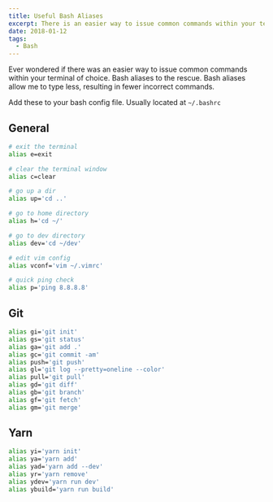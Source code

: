 ```yaml
---
title: Useful Bash Aliases
excerpt: There is an easier way to issue common commands within your terminal of choice. Bash aliases to the rescue.
date: 2018-01-12
tags:
  - Bash
---
```


Ever wondered if there was an easier way to issue common commands within your terminal of choice. Bash aliases to the rescue. Bash aliases allow me to type less, resulting in fewer incorrect commands.

Add these to your bash config file. Usually located at `~/.bashrc`

## General
```bash
# exit the terminal
alias e=exit

# clear the terminal window
alias c=clear

# go up a dir
alias up='cd ..'

# go to home directory
alias h='cd ~/'

# go to dev directory
alias dev='cd ~/dev'

# edit vim config
alias vconf='vim ~/.vimrc'

# quick ping check
alias p='ping 8.8.8.8'
```

## Git
```bash
alias gi='git init'
alias gs='git status'
alias ga='git add .'
alias gc='git commit -am'
alias push='git push'
alias gl='git log --pretty=oneline --color'
alias pull='git pull'
alias gd='git diff'
alias gb='git branch'
alias gf='git fetch'
alias gm='git merge'
```

## Yarn
```bash
alias yi='yarn init'
alias ya='yarn add'
alias yad='yarn add --dev'
alias yr='yarn remove'
alias ydev='yarn run dev'
alias ybuild='yarn run build'
```

